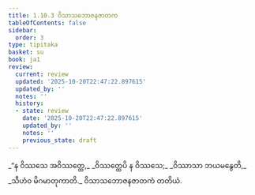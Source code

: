 ```yaml
---
title: 1.10.3 ဝိသာသဘောဇနဇာတက
tableOfContents: false
sidebar:
  order: 3
type: tipitaka
basket: su
book: ja1
review:
  current: review
  updated: '2025-10-20T22:47:22.897615'
  updated_by: ''
  notes: ''
  history:
  - state: review
    date: '2025-10-20T22:47:22.897615'
    updated_by: ''
    notes: ''
    previous_state: draft
---
```



<DynamicBreadcrumb />


<ReviewStatus review={frontmatter.review} showDetails={true} />

<HypothesisAnnotation frontmatter={frontmatter} />

<Division number="93" book="ja1" e="ch" v="22" p="22">

<Paragraph number="206" type="verses" book="ja1">
_“န ဝိဿသေ အဝိဿတ္ထေ,_  
_ဝိဿတ္ထေပိ န ဝိဿသေ;_  
_ဝိဿာသာ ဘယမနွေတိ,_  
_သီဟံဝ မိဂမာတုကာတိ._  


</Paragraph>
</Division>

<Paragraph number="207" type="center" book="ja1">
ဝိသာသဘောဇနဇာတကံ တတိယံ.
</Paragraph>